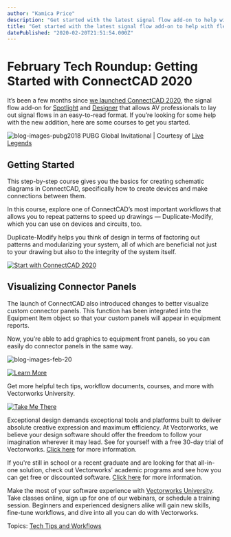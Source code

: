 ```yaml
---
author: "Kamica Price"
description: "Get started with the latest signal flow add-on to help with flexible visualization — ConnectCAD 2020, a powerful tool for AV professionals. "
title: "Get started with the latest signal flow add-on to help with flexible visualization — ConnectCAD 2020, a powerful tool for AV professionals. " 
datePublished: "2020-02-20T21:51:54.000Z"
---
```

# February Tech Roundup: Getting Started with ConnectCAD 2020

It’s been a few months since [we launched ](https://www.vectorworks.net/en-US/connectcad?utm%5Fcampaign=blog&utm%5Fmedium=planetvectorworks&utm%5Fsource=intext&utm%5Fcontent=022020febtechroundup)[ConnectCAD 2020](https://www.vectorworks.net/en-US/connectcad?utm%5Fcampaign=blog&utm%5Fmedium=planetvectorworks&utm%5Fsource=intext&utm%5Fcontent=022020febtechroundup), the signal flow add-on for [Spotlight](https://www.vectorworks.net/en-US/spotlight?utm%5Fcampaign=blog&utm%5Fmedium=planetvectorworks&utm%5Fsource=intext&utm%5Fcontent=022020febtechroundup) and [Designer](https://www.vectorworks.net/en-US/designer?utm%5Fcampaign=blog&utm%5Fmedium=planetvectorworks&utm%5Fsource=intext&utm%5Fcontent=022020febtechroundup) that allows AV professionals to lay out signal flows in an easy-to-read format. If you’re looking for some help with the new addition, here are some courses to get you started.

![blog-images-pubg](https://blog.vectorworks.net/hs-fs/hubfs/Blog%20Images/200220_February%20Tech%20Roundup/blog-images-pubg.jpg?width=600&name=blog-images-pubg.jpg)2018 PUBG Global Invitational | Courtesy of [Live Legends](https://www.livelegends.com/)

## Getting Started

This step-by-step course gives you the basics for creating schematic diagrams in ConnectCAD, specifically how to create devices and make connections between them.

In this course, explore one of ConnectCAD’s most important workflows that allows you to repeat patterns to speed up drawings — Duplicate-Modify, which you can use on devices and circuits, too.

Duplicate-Modify helps you think of design in terms of factoring out patterns and modularizing your system, all of which are beneficial not just to your drawing but also to the integrity of the system itself.

[![Start with ConnectCAD 2020](https://no-cache.hubspot.com/cta/default/3018241/6f001ef1-d255-45b4-a925-c91b94d9110b.png)](https://cta-redirect.hubspot.com/cta/redirect/3018241/6f001ef1-d255-45b4-a925-c91b94d9110b) 

## Visualizing Connector Panels

The launch of ConnectCAD also introduced changes to better visualize custom connector panels. This function has been integrated into the Equipment Item object so that your custom panels will appear in equipment reports.

Now, you’re able to add graphics to equipment front panels, so you can easily do connector panels in the same way.

![blog-images-feb-20](https://blog.vectorworks.net/hs-fs/hubfs/Blog%20Images/200220_February%20Tech%20Roundup/blog-images-feb-20.jpg?width=600&name=blog-images-feb-20.jpg)

[![Learn More](https://no-cache.hubspot.com/cta/default/3018241/5ac183c6-af5f-4099-a1b1-67f8f87e3153.png)](https://cta-redirect.hubspot.com/cta/redirect/3018241/5ac183c6-af5f-4099-a1b1-67f8f87e3153) 

Get more helpful tech tips, workflow documents, courses, and more with Vectorworks University.

[![Take Me There](https://no-cache.hubspot.com/cta/default/3018241/135a01e9-85d0-43b2-93c1-e918bb634367.png)](https://cta-redirect.hubspot.com/cta/redirect/3018241/135a01e9-85d0-43b2-93c1-e918bb634367) 

Exceptional design demands exceptional tools and platforms built to deliver absolute creative expression and maximum efficiency. At Vectorworks, we believe your design software should offer the freedom to follow your imagination wherever it may lead. See for yourself with a free 30-day trial of Vectorworks. [Click here](https://www.vectorworks.net/trial/form) for more information.

If you're still in school or a recent graduate and are looking for that all-in-one solution, check out Vectorworks' academic programs and see how you can get free or discounted software. [Click here](https://www.vectorworks.net/en-US/education) for more information.

Make the most of your software experience with [Vectorworks University](https://university.vectorworks.net/). Take classes online, sign up for one of our webinars, or schedule a training session. Beginners and experienced designers alike will gain new skills, fine-tune workflows, and dive into all you can do with Vectorworks. 

 Topics: [Tech Tips and Workflows](https://blog.vectorworks.net/topic/tech-tips-and-workflows) 

 
